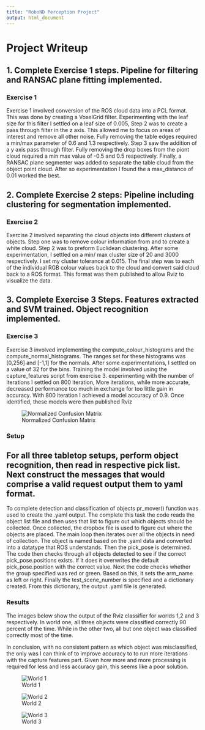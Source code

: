 ---
title: "RoboND Perception Project"
output: html_document
---

# Project Writeup

## 1. Complete Exercise 1 steps. Pipeline for filtering and RANSAC plane fitting implemented. 

### Exercise 1

 Exercise 1 involved conversion of the ROS cloud data into a PCL format. This was done by creating a VoxelGrid filter. Experimenting with the leaf size for this filter I settled on a leaf size of 0.005, 
  Step 2 was to create a pass through filter in the z axis. This allowed me to focus on areas of interest and remove all other noise. Fully removing the table edges required a min/max parameter of 0.6 and 1.3 respectively. 
  Step 3 saw the addition of a y axis pass through filter. Fully removing the drop boxes from the piont cloud required a min max value of -0.5 and 0.5 respectively.
  Finally, a RANSAC plane segmenter was added to separate the table cloud from the object point cloud. After so experimentation I found the a max_distance of 0.01 worked the best.

  
## 2. Complete Exercise 2 steps: Pipeline including clustering for segmentation implemented. 

### Exercise 2

 Exercise 2 involved separating the cloud objects into different clusters of objects. Step one was to remove colour information from and to create a white cloud. Step 2 was to preform Euclidean clustering. After some experimentation, I settled on a min/ max cluster size of 20 and 3000 respectively. I set my cluster tolerance at 0.015.
  The final step was to each of the individual RGB colour values back to the cloud and convert said cloud back to a ROS format. This format was them published to allow Rviz to visualize the data.

  
## 3. Complete Exercise 3 Steps. Features extracted and SVM trained. Object recognition implemented. 

### Exercise 3

  Exercise 3 involved implementing the compute_colour_histograms and the compute_normal_histograms. The ranges set for these histograms was [0,256] and [-1,1] for the normals. After some experimentations, I settled on a value of 32 for the bins. 
  Training the model involved using the capture_features script from exercise 3. experimenting with the number of iterations I settled on 800 iteration, More iterations, while more accurate, decreased performance too much in exchange for too little gain in accuracy. With 800 iteration I achieved a model accuracy of 0.9. Once identified, these models were then published Rviz

![Normalized Confusion Matrix](figure1.PNG)  

### Setup

##  For all three tabletop setups, perform object recognition, then read in respective pick list. Next construct the messages that would comprise a valid request output them to yaml format. 

  To complete detection and classification of objects pr_mover() function was used to create the .yaml output. The complete this task the code reads the object list file and then uses that list to figure out which objects should be collected. Once collected, the dropbox file is used to figure out where the objects are placed.
  The main loop then iterates over all the objects in need of collection. The object is named based on the .yaml data and converted into a datatype that ROS understands. Then the pick_pose is determined. The code then checks through all objects detected to see if the correct pick_pose.positions exists. If it does it overwrites the default pick_pose.position with the correct value.
  Next the code checks whether the group specified was red or green. Based on this, it sets the arm_name as left or right. Finally the test_scene_number is specified and a dictionary created. From this dictionary, the output .yaml file is generated.

  
### Results

  The images below show the output of the Rviz classifier for worlds 1,2 and 3 respectively. In world one, all three objects were classified correctly 90 percent of the time. While in the other two, all but one object was classified correctly most of the time. 
  
  In conclusion, with no consistent pattern as which object was misclassified, the only was I can think of to improve accuracy to to run more iterations with the capture features part. Given how more and more processing is required for less and less accuracy gain, this seems like a poor solution.

  
![World 1](figure2.PNG)  

![World 2](figure3.PNG) 

![World 3](figure4.PNG) 
  
